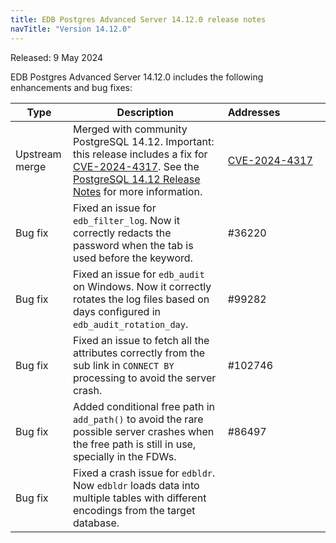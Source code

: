 ```yaml
---
title: EDB Postgres Advanced Server 14.12.0 release notes
navTitle: "Version 14.12.0"
---
```


Released: 9 May 2024

EDB Postgres Advanced Server 14.12.0 includes the following enhancements and bug fixes:

| Type           | Description                                                                                                                                                                                                      | Addresses&nbsp;&nbsp;&nbsp;&nbsp;&nbsp;&nbsp;&nbsp;&nbsp;&nbsp;&nbsp;&nbsp;&nbsp;&nbsp;&nbsp;&nbsp; |
|----------------|------------------------------------------------------------------------------------------------------------------------------------------------------------------------------------------------------------------|-----------------------------------------------------------------------------------------------------|
| Upstream merge | Merged with community PostgreSQL 14.12. Important: this release includes a fix for [CVE-2024-4317](/security/assessments/cve-2024-4317). See the [PostgreSQL 14.12 Release Notes](https://www.postgresql.org/docs/release/14.12/) for more information. | [CVE-2024-4317](/security/assessments/cve-2024-4317) |
| Bug&nbsp;fix   | Fixed an issue for `edb_filter_log`. Now it correctly redacts the password when the tab is used before the keyword.                                                                                              | #36220                                                                                              |
| Bug&nbsp;fix   | Fixed an issue for `edb_audit` on Windows. Now it correctly rotates the log files based on days configured in `edb_audit_rotation_day`.                                                                          | #99282                                                                                              |
| Bug&nbsp;fix   | Fixed an issue to fetch all the attributes correctly from the sub link in `CONNECT BY` processing to avoid the server crash.                                                                                     | #102746                                                                                             |
| Bug&nbsp;fix   | Added conditional free path in `add_path()` to avoid the rare possible server crashes when the free path is still in use, specially in the FDWs.                                                                 | #86497                                                                                              |
| Bug&nbsp;fix   | Fixed a crash issue for `edbldr`. Now `edbldr` loads data into multiple tables with different encodings from the target database.                                                                                |                                                                                                     |